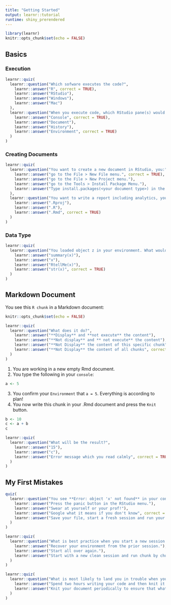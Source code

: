 ```yaml
---
title: "Getting Started"
output: learnr::tutorial
runtime: shiny_prerendered
---
```


```r
library(learnr)
knitr::opts_chunk$set(echo = FALSE)
```

## Basics

### Execution 

```r
learnr::quiz(
  learnr::question("Which sofware executes the code?",
    learnr::answer("R", correct = TRUE),
    learnr::answer("RStudio"),
    learnr::answer("Windows"),
    learnr::answer("Mac")
  ),
  learnr::question("When you execute code, which RStudio pane(s) would you look to see if a variable has been defined?",
    learnr::answer("Console", correct = TRUE),
    learnr::answer("Document"),
    learnr::answer("History"),
    learnr::answer("Environment", correct = TRUE)
  )
)
```

### Creating Documents

```r
learnr::quiz(
  learnr::question("You want to create a new document in RStudio, you:",
    learnr::answer("go to the File > New File menu.", correct = TRUE),
    learnr::answer("go to the File > New Project menu."),
    learnr::answer("go to the Tools > Install Package Menu."),
    learnr::answer("Type install.packages(<your document type>) in the console.")
  ),
  learnr::question("You want to write a report including analytics, you create a new file of type:",
    learnr::answer(".Rproj"),
    learnr::answer(".R"),
    learnr::answer(".Rmd", correct = TRUE)
  )
)
```

### Data Type

```r
learnr::quiz(
  learnr::question("You loaded object z in your environment. What would you type to see what type of object it is?",
    learnr::answer("summary(x)"),
    learnr::answer("x"),
    learnr::answer("RtellMe(x)"),
    learnr::answer("str(x)", correct = TRUE)
  )
)
```

## Markdown Document

You see this `R chunk` in a Markdown document:

```r
knitr::opts_chunk$set(echo = FALSE)
```

```r
learnr::quiz(
  learnr::question("What does it do?",
    learnr::answer("**Display** and **not execute** the content"),
    learnr::answer("**Not display** and ** not execute** the content"),
    learnr::answer("**Not Display** the content of this specific chunk"),
    learnr::answer("**Not Display** the content of all chunks", correct = TRUE)
  )
)
```

1. You are working in a new empty Rmd document.
2. You type the following in your `console`:

```r
a <- 5
```

3. You confirm your `Environment` that `a = 5`. Everything is according to plan!
4. You now write this chunk in your .Rmd document and press the `Knit` button. 

```r
b <- 10
c <- a + b
c
```

```r
learnr::quiz(
  learnr::question("What will be the result?",
    learnr::answer("15"),
    learnr::answer("c"),
    learnr::answer("Error message which you read calmly", correct = TRUE)
  )
)
```

## My First Mistakes

```r
quiz(
  learnr::question("You see **Error: object 'x' not found** in your console. What do you do next?",
    learnr::answer("Press the panic button in the RStudio menu."),
    learnr::answer("Swear at yourself or your prof!"),
    learnr::answer("Google what it means if you don't know", correct = T),
    learnr::answer("Save your file, start a fresh session and run your .Rmd line by line until you find where x is defined or not defined.", correct = T)
  )
)
```

```r
learnr::quiz(
  learnr::question("What is best practice when you start a new session to continue working on a .Rmd or .R document?",
    learnr::answer("Recover your environment from the prior session."),
    learnr::answer("Start all over again."),
    learnr::answer("Start with a new clean session and run chunk by chunk or line by line your document until you reach where you left it.", correct = T)
  )
)
```

```r
learnr::quiz(
  learnr::question("What is most likely to land you in trouble when you write a .Rmd documment?",
    learnr::answer("Spend two hours writing your code and then knit it."),
    learnr::answer("Knit your document periodically to ensure that what you have done to date renders properly.", correct = T)
  )
)
```


